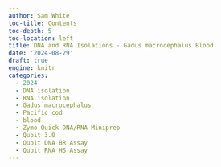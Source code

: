 ```yaml
---
author: Sam White
toc-title: Contents
toc-depth: 5
toc-location: left
title: DNA and RNA Isolations - Gadus macrocephalus Blood
date: '2024-08-29'
draft: true
engine: knitr
categories: 
  - 2024
  - DNA isolation
  - RNA isolation
  - Gadus macrocephalus
  - Pacific cod
  - blood
  - Zymo Quick-DNA/RNA Miniprep
  - Qubit 3.0
  - Qubit DNA BR Assay
  - Qubit RNA HS Assay
---
```

